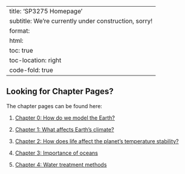 
---
title: 'SP3275 Homepage'
subtitle: We're currently under construction, sorry!
format:
  html:
    toc: true
    toc-location: right
    code-fold: true
---

## Looking for Chapter Pages?

<p style='text-align: justify;'>The chapter pages can be found here:</p>
1. <p style='text-align: justify;'>[Chapter 0: How do we model the Earth?](https://nus-sps.github.io/modules.sp3275/Chapter0.html)</p>
2. <p style='text-align: justify;'>[Chapter 1: What affects Earth's climate?](https://nus-sps.github.io/modules.sp3275/Chapter1.html)</p>
4. <p style='text-align: justify;'>[Chapter 2: How does life affect the planet's temperature stability?](https://nus-sps.github.io/modules.sp3275/Chapter2.html)</p>
5. <p style='text-align: justify;'>[Chapter 3: Importance of oceans](https://nus-sps.github.io/modules.sp3275/Chapter3.html)</p>
6. <p style='text-align: justify;'>[Chapter 4: Water treatment methods](https://nus-sps.github.io/modules.sp3275/Chapter4.html)</p>
